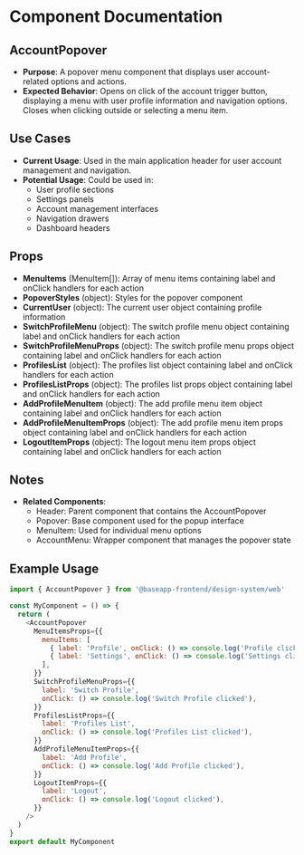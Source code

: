 
<Meta title="@baseapp-frontend | components/Navigation/AccountPopover" />

# Component Documentation

## AccountPopover

- **Purpose**: A popover menu component that displays user account-related options and actions.
- **Expected Behavior**: Opens on click of the account trigger button, displaying a menu with user profile information and navigation options. Closes when clicking outside or selecting a menu item.

## Use Cases

- **Current Usage**: Used in the main application header for user account management and navigation.
- **Potential Usage**: Could be used in:
  - User profile sections
  - Settings panels
  - Account management interfaces
  - Navigation drawers
  - Dashboard headers

## Props

- **MenuItems** (MenuItem[]): Array of menu items containing label and onClick handlers for each action
- **PopoverStyles** (object): Styles for the popover component
- **CurrentUser** (object): The current user object containing profile information
- **SwitchProfileMenu** (object): The switch profile menu object containing label and onClick handlers for each action
- **SwitchProfileMenuProps** (object): The switch profile menu props object containing label and onClick handlers for each action
- **ProfilesList** (object): The profiles list object containing label and onClick handlers for each action
- **ProfilesListProps** (object): The profiles list props object containing label and onClick handlers for each action
- **AddProfileMenuItem** (object): The add profile menu item object containing label and onClick handlers for each action
- **AddProfileMenuItemProps** (object): The add profile menu item props object containing label and onClick handlers for each action
- **LogoutItemProps** (object): The logout menu item props object containing label and onClick handlers for each action

## Notes

- **Related Components**:
  - Header: Parent component that contains the AccountPopover
  - Popover: Base component used for the popup interface
  - MenuItem: Used for individual menu options
  - AccountMenu: Wrapper component that manages the popover state

## Example Usage

```javascript
import { AccountPopover } from '@baseapp-frontend/design-system/web'

const MyComponent = () => {
  return (
    <AccountPopover
      MenuItemsProps={{
        menuItems: [
          { label: 'Profile', onClick: () => console.log('Profile clicked') },
          { label: 'Settings', onClick: () => console.log('Settings clicked') },
        ],
      }}
      SwitchProfileMenuProps={{
        label: 'Switch Profile',
        onClick: () => console.log('Switch Profile clicked'),
      }}
      ProfilesListProps={{
        label: 'Profiles List',
        onClick: () => console.log('Profiles List clicked'),
      }}
      AddProfileMenuItemProps={{
        label: 'Add Profile',
        onClick: () => console.log('Add Profile clicked'),
      }}
      LogoutItemProps={{
        label: 'Logout',
        onClick: () => console.log('Logout clicked'),
      }}
    />
  )
}
export default MyComponent
```
